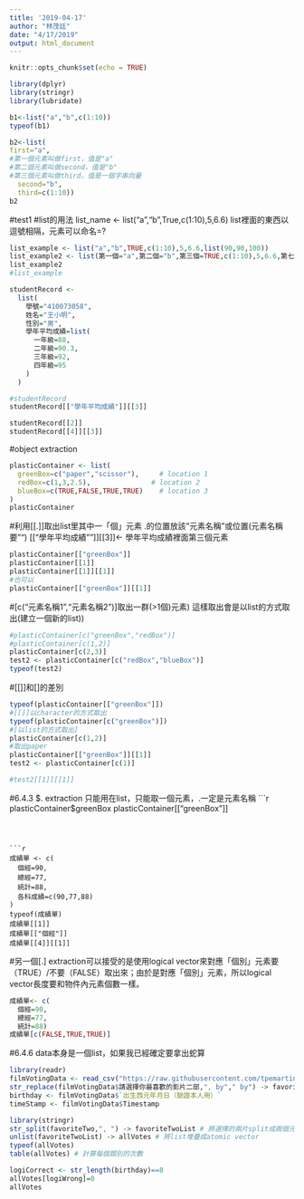 ```yaml
---
title: '2019-04-17'
author: "林茂廷"
date: "4/17/2019"
output: html_document
---
```


```r
knitr::opts_chunk$set(echo = TRUE)
```

```r
library(dplyr)
library(stringr)
library(lubridate)
```

```r
b1<-list("a","b",c(1:10))
typeof(b1)
```

```r
b2<-list(
first="a",
#第一個元素叫做first，值是"a"
#第二個元素叫做second，值是"b"
#第三個元素叫做third，值是一個字串向量
  second="b",
  third=c(1:10))
b2
```

#test1
#list的用法
list_name <- list("a","b",True,c(1:10),5,6.6)
list裡面的東西以逗號相隔，元素可以命名=?
```r
list_example <- list("a","b",TRUE,c(1:10),5,6.6,list(90,90,100))
list_example2 <- list(第一個="a",第二個="b",第三個=TRUE,c(1:10),5,6.6,第七個=list(學生一=90,學生二=90,100))
list_example2
#list_example
```

```r
studentRecord <-
  list(
    學號="410073058",
    姓名="王小明",
    性別="男",
    學年平均成績=list(
      一年級=88,
      二年級=90.3,
      三年級=92,
      四年級=95
    )
  )

#studentRecord
studentRecord[["學年平均成績"]][[3]]
```

```r
studentRecord[[2]]
studentRecord[[4]][[3]]
```


#object extraction
```r
plasticContainer <- list(
  greenBox=c("paper","scissor"),     # location 1
  redBox=c(1,3,2.5),               # location 2
  blueBox=c(TRUE,FALSE,TRUE,TRUE)    # location 3
)
plasticContainer
```


#利用[[.]]取出list里其中一「個」元素
.的位置放該"元素名稱"或位置(元素名稱要"")
[["學年平均成績""]][[3]]<- 學年平均成績裡面第三個元素
```r
plasticContainer[["greenBox"]] 
plasticContainer[[1]]
plasticContainer[[1]][[1]]
#也可以
plasticContainer[["greenBox"]][[1]]
```


#[c("元素名稱1","元素名稱2")]取出一群(>1個)元素)
這樣取出會是以list的方式取出(建立一個新的list))
```r
#plasticContainer[c("greenBox","redBox")] 
#plasticContainer[c(1,2)]
plasticContainer[c(2,3)]
test2 <- plasticContainer[c("redBox","blueBox")]
typeof(test2)
```

#[[]]和[]的差別
```r
typeof(plasticContainer[["greenBox"]])
#[[]]以character的方式取出
typeof(plasticContainer[c("greenBox")])
#[以list的方式取出]
plasticContainer[c(1,2)]
#取出paper
plasticContainer[["greenBox"]][[1]]
test2 <- plasticContainer[c(1)]

#test2[[1]][[1]]
```
#6.4.3 $. extraction
只能用在list，只能取一個元素，.一定是元素名稱
```r
plasticContainer$greenBox
plasticContainer[["greenBox"]]
```



```r
成績單 <- c(
  個經=90,
  總經=77,
  統計=88,
  各科成績=c(90,77,88)
)
typeof(成績單)
成績單[[1]]
成績單[["個經"]]
成績單[[4]][[1]]

```

#另一個[.] extraction可以接受的是使用logical vector來對應「個別」元素要（TRUE）/不要（FALSE）取出來；由於是對應「個別」元素，所以logical vector長度要和物件內元素個數一樣。
```r
成績單<- c(
  個經=90,
  總經=77,
  統計=88)
成績單[c(FALSE,TRUE,TRUE)]
```


#6.4.6
data本身是一個list，如果我已經確定要拿出蛇算
```r
library(readr)
filmVotingData <- read_csv("https://raw.githubusercontent.com/tpemartin/github-data/master/podcastcompetition3.csv")
str_replace(filmVotingData$請選擇你最喜歡的影片二部,", by"," by") -> favoriteTwo
birthday <- filmVotingData$`出生西元年月日（驗證本人用）`
timeStamp <- filmVotingData$Timestamp
```

```r
library(stringr)
str_split(favoriteTwo,", ") -> favoriteTwoList # 將選擇的兩片split成兩個元素
unlist(favoriteTwoList) -> allVotes # 將list堆疊成atomic vector
typeof(allVotes)
table(allVotes) # 計算每個類別的次數
```

```r
logiCorrect <- str_length(birthday)==8
allVotes[logiWrong]=0
allVotes

```

